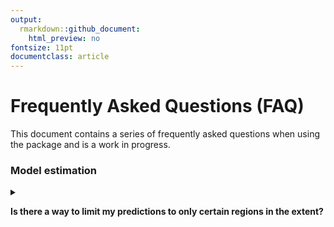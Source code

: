 ```yaml
---
output:
  rmarkdown::github_document:
    html_preview: no
fontsize: 11pt
documentclass: article
---
```


# Frequently Asked Questions (FAQ)

This document contains a series of frequently asked questions when using the \pkg{ibis.iSDM} package and is a work in progress.

### Model estimation

<details>

<summary>

<b>Is there a way to limit my predictions to only certain regions in the extent?</b>

</summary>

Yes, this can be a desirable outcome during the modelling. For instance one can make - in the absence of better information on dispersal constrain (see *add_constrain_dispersal*) - the assumption that certain species can only disperse within a given ecoregion and not beyond. See for instance the method section of [Wessels, Merow and Trisos (2021)](https://link.springer.com/article/10.1007/s10113-021-01755-5#Sec2).

To do this with ibis, one has to specify the limit of projection to the *distribution* object.

```r
# Where zone is a provided raster
mod <- distribution(background, limits = zone) %>% 
  add_biodiversity_poipo(species_data) %>% 
  engine_gdb() %>% 
  train()
plot(mod)
```

</details>
